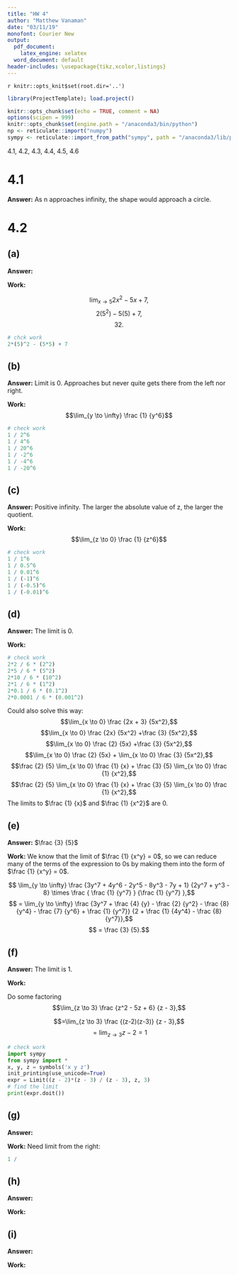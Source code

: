 ```yaml
---
title: "HW 4"
author: "Matthew Vanaman"
date: "03/11/19"
monofont: Courier New
output:
  pdf_document: 
    latex_engine: xelatex
  word_document: default
header-includes: \usepackage{tikz,xcolor,listings}
---
```

`r knitr::opts_knit$set(root.dir='..')`

```r
library(ProjectTemplate); load.project()
```

```r
knitr::opts_chunk$set(echo = TRUE, comment = NA)
options(scipen = 999)
knitr::opts_chunk$set(engine.path = "/anaconda3/bin/python")
np <- reticulate::import("numpy")
sympy <- reticulate::import_from_path("sympy", path = "/anaconda3/lib/python3.7/site-packages")
```

4.1, 4.2, 4.3, 4.4, 4.5, 4.6

# 4.1

**Answer:**\newline
As n approaches infinity, the shape would approach a circle. 

# 4.2

## (a)
**Answer:**\newline
32

**Work:**\newline

$$\lim_{x \to 5} 2x^2 - 5x + 7,$$\newline
$$2(5^2) - 5(5) + 7,$$\newline
$$32.$$

```r
# chck work
2*(5)^2 - (5*5) + 7
```

## (b)
**Answer:**\newline
Limit is 0. Approaches but never quite gets there from the left nor right.

**Work:**\newline
$$\lim_{y \to \infty} \frac {1} {y^6}$$
```r
# check work
1 / 2^6
1 / 4^6
1 / 20^6
1 / -2^6
1 / -4^6
1 / -20^6
```

## (c)
**Answer:**\newline
Positive infinity. The larger the absolute value of z, the larger the quotient. 

**Work:**\newline
$$\lim_{z \to 0} \frac {1} {z^6}$$
```r
# check work
1 / 1^6
1 / 0.5^6
1 / 0.01^6
1 / (-1)^6
1 / (-0.5)^6
1 / (-0.01)^6
```


## (d)
**Answer:**\newline
The limit is 0.

**Work:**\newline
```r
# check work
2*2 / 6 * (2^2)
2*5 / 6 * (5^2)
2*10 / 6 * (10^2)
2*1 / 6 * (1^2)
2*0.1 / 6 * (0.1^2)
2*0.0001 / 6 * (0.001^2)
```
Could also solve this way:\newline
$$\lim_{x \to 0} \frac {2x + 3} {5x^2},$$\newline
$$\lim_{x \to 0} \frac {2x} {5x^2}  +\frac {3} {5x^2},$$\newline
$$\lim_{x \to 0} \frac {2} {5x}  +\frac {3} {5x^2},$$\newline
$$\lim_{x \to 0} \frac {2} {5x}  + \lim_{x \to 0} \frac {3} {5x^2},$$\newline
$$\frac {2} {5} \lim_{x \to 0} \frac {1} {x}  + \frac {3} {5} \lim_{x \to 0} \frac {1} {x^2},$$\newline
$$\frac {2} {5} \lim_{x \to 0} \frac {1} {x}  + \frac {3} {5} \lim_{x \to 0} \frac {1} {x^2},$$\newline
The limits to $\frac {1} {x}$ and $\frac {1} {x^2}$ are 0.


## (e)
**Answer:**\newline
$\frac {3} {5}$


**Work:**\newline
We know that the limit of $\frac {1} {x^y} = 0$, so we can reduce many of the terms of the expression to 0s by making them into the form of $\frac {1} {x^y} = 0$.

$$ \lim_{y \to \infty} \frac {3y^7 + 4y^6 - 2y^5 - 8y^3 - 7y + 1} {2y^7 + y^3 - 8} \times \frac { \frac {1} {y^7} } {\frac {1} {y^7} },$$\newline
$$ = \lim_{y \to \infty} \frac {3y^7 + \frac {4} {y} - \frac {2} {y^2} - \frac {8} {y^4} - \frac {7} {y^6} + \frac {1} {y^7}} {2 + \frac {1} {4y^4} - \frac {8} {y^7}},$$\newline
$$ = \frac {3} {5}.$$\newline


## (f)
**Answer:**\newline
The limit is 1.

**Work:**\newline

Do some factoring
$$\lim_{z \to 3} \frac {z^2 - 5z + 6} {z - 3},$$\newline


$$=\lim_{z \to 3} \frac {(z-2)(z-3)} {z - 3},$$\newline
$$ = \lim_{z \to 3} z-2 = 1$$\newline

```python
# check work
import sympy
from sympy import *
x, y, z = symbols('x y z')
init_printing(use_unicode=True)
expr = Limit((z - 2)*(z - 3) / (z - 3), z, 3)
# find the limit
print(expr.doit())
```

## (g)
**Answer:**\newline


**Work:**\newline
Need limit from the right:
```r
1 / 
```

## (h)
**Answer:**\newline


**Work:**\newline

## (i)
**Answer:**\newline


**Work:**\newline
